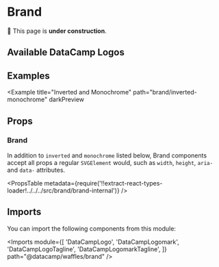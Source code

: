 


# Brand

🚧 This page is **under construction**.

## Available DataCamp Logos

<AllBrandingGrid />

## Examples

<Example title="Basic Usage" path="brand/basic-usage">
  <BasicUsage />
</Example>

<Example title="Custom Size" path="brand/custom-size">
  <CustomSize />
</Example>

<Example title="Monochrome" path="brand/monochrome">
  <Monochrome />
</Example>

<Example title="Inverted" path="brand/inverted" darkPreview>
  <Inverted />
</Example>

<Example
  title="Inverted and Monochrome"
  path="brand/inverted-monochrome"
  darkPreview
>
  <InvertedMonochrome />
</Example>

## Props

### Brand

In addition to `inverted` and `monochrome` listed below, Brand components accept all props a regular `SVGElement` would, such as `width`, `height`, `aria-` and `data-` attributes.

<PropsTable
  metadata={require('!!extract-react-types-loader!../../../src/brand/brand-internal')}
/>

## Imports

You can import the following components from this module:

<Imports
  module={[
    'DataCampLogo',
    'DataCampLogomark',
    'DataCampLogoTagline',
    'DataCampLogomarkTagline',
  ]}
  path="@datacamp/waffles/brand"
/>
